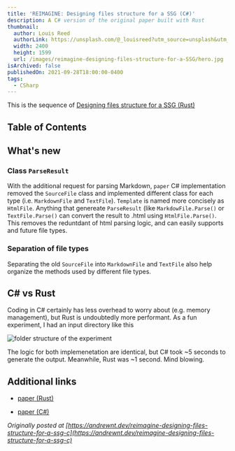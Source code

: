 ```yaml
---
title: 'REIMAGINE: Designing files structure for a SSG (C#)'
description: A C# version of the original paper built with Rust
thumbnail:
  author: Louis Reed
  authorLink: https://unsplash.com/@_louisreed?utm_source=unsplash&utm_medium=referral&utm_content=creditCopyText
  width: 2400
  height: 1599
  url: /images/reimagine-designing-files-structure-for-a-SSG/hero.jpg
isArchived: false
publishedOn: 2021-09-28T18:00:00-0400
tags:
  - CSharp
---
```


This is the sequence of [Designing files structure for a SSG (Rust)](/post/design-pattern-for-simple-ssg)

## Table of Contents

## What's new

### Class `ParseResult`

With the additional request for parsing Markdown, `paper` C# implementation removed the `SourceFile` class and implemented different class for each type (i.e. `MarkdownFile` and `TextFile`). `Template` is named more concisely as `HtmlFile`. Anything that genereate `ParseResult` (like `MarkdowFile.Parse()` or `TextFile.Parse()` can convert the result to .html using `HtmlFile.Parse()`. This removes the reduntdant of html parsing logic, and can easily supports and future file types.

### Separation of file types

Separating the old `SourceFile` into `MarkdownFile` and `TextFile` also help organize the methods used by different file types.

## C# vs Rust

Coding in C# certainly has less overhead to worry about (e.g. memory management), but Rust is undoubtedly more performant. As a fun experiment, I had an input directory like this

<Image
  src="/images/reimagine-designing-files-structure-for-a-SSG/experiment.jpg"
  width={1872}
  height={910}
  alt="folder structure of the experiment"
/>

The logic for both implemenetation are identical, but C# took ~5 seconds to generate the output. Meanwhile, Rust was ~1 second. Mind blowing.

## Additional links

- [paper (Rust)](https://github.com/Andrewnt219/paper)

- [paper (C#)](https://github.com/Andrewnt219/paper-csharp)

_Originally posted at [https://andrewnt.dev/reimagine-designing-files-structure-for-a-ssg-c](https://andrewnt.dev/reimagine-designing-files-structure-for-a-ssg-c)_

